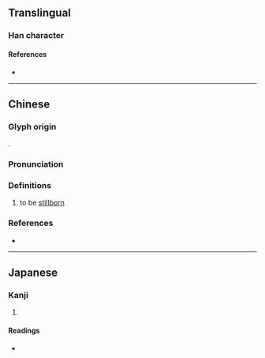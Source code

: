 {{character info}}
==Translingual==

===Han character===
{{Han char|rn=78|rad=歹|as=15|sn=19|four=14286|canj=MNGWC|ids=⿰歹賣}}

====References====
* {{Han ref|kx=0584.020|dkj=16601|hdz=21396.040|uh=6BB0|ud=27568|bh=F25A|bd=62042}}

----

==Chinese==
{{zh-forms|s=㱩}}

===Glyph origin===
{{Han etym}}
{{Han compound|歹|𧶠|c1=s|c2=p|t1=bad|ls=psc}}.

===Pronunciation===
{{zh-pron
|m=dú
|c=duk6
|mc=y
|oc=y
|cat=v
}}

===Definitions===
{{zh-hanzi}}

# {{lb|zh|literary|of a [[baby]]}} to be [[stillborn]]

===References===
* {{R:twedu|B01962}}

----

==Japanese==

===Kanji===
{{ja-kanji|grade=|rs=歹15}}

# {{rfdef|ja|sort=歹15}}

====Readings====
* {{ja-readings|on=とく, どく|kun=やぶ-れる}}